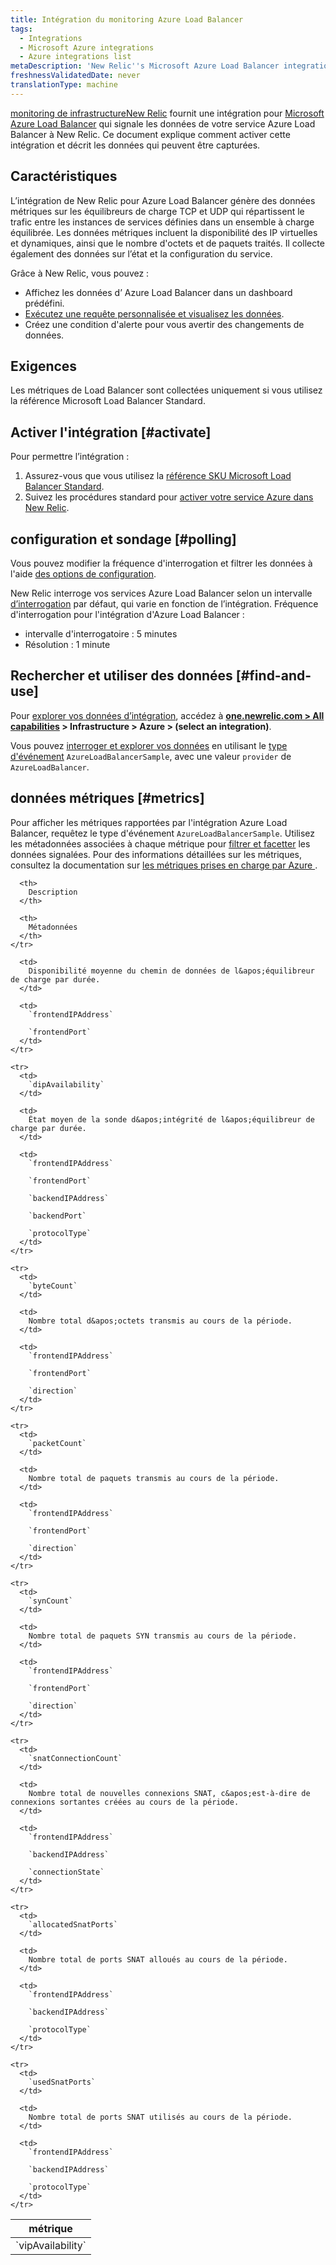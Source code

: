 ```yaml
---
title: Intégration du monitoring Azure Load Balancer
tags:
  - Integrations
  - Microsoft Azure integrations
  - Azure integrations list
metaDescription: 'New Relic''s Microsoft Azure Load Balancer integration: what data it reports, and how to enable it.'
freshnessValidatedDate: never
translationType: machine
---
```


[monitoring de infrastructureNew Relic](/docs/infrastructure) fournit une intégration pour [Microsoft Azure Load Balancer](https://docs.microsoft.com/en-us/azure/load-balancer/) qui signale les données de votre service Azure Load Balancer à New Relic. Ce document explique comment activer cette intégration et décrit les données qui peuvent être capturées.

## Caractéristiques

L’intégration de New Relic pour Azure Load Balancer génère des données métriques sur les équilibreurs de charge TCP et UDP qui répartissent le trafic entre les instances de services définies dans un ensemble à charge équilibrée. Les données métriques incluent la disponibilité des IP virtuelles et dynamiques, ainsi que le nombre d&apos;octets et de paquets traités. Il collecte également des données sur l’état et la configuration du service.

Grâce à New Relic, vous pouvez :

* Affichez les données d’ Azure Load Balancer dans un dashboard prédéfini.
* [Exécutez une requête personnalisée et visualisez les données](/docs/using-new-relic/data/understand-data/query-new-relic-data).
* Créez une condition d&apos;alerte pour vous avertir des changements de données.

## Exigences

Les métriques de Load Balancer sont collectées uniquement si vous utilisez la référence Microsoft Load Balancer Standard.

## Activer l&apos;intégration [#activate]

Pour permettre l’intégration :

1. Assurez-vous que vous utilisez la [référence SKU Microsoft Load Balancer Standard](#requirements).
2. Suivez les procédures standard pour [activer votre service Azure dans New Relic](/docs/infrastructure/microsoft-azure-integrations/getting-started/activate-azure-integrations).

## configuration et sondage [#polling]

Vous pouvez modifier la fréquence d&apos;interrogation et filtrer les données à l&apos;aide [des options de configuration](/docs/integrations/new-relic-integrations/getting-started/configure-polling-frequency-data-collection-cloud-integrations).

New Relic interroge vos services Azure Load Balancer selon un intervalle [d’interrogation](/docs/integrations/microsoft-azure-integrations/getting-started/azure-integration-polling) par défaut, qui varie en fonction de l’intégration. Fréquence d&apos;interrogation pour l&apos;intégration d&apos;Azure Load Balancer :

* intervalle d&apos;interrogatoire : 5 minutes
* Résolution : 1 minute

## Rechercher et utiliser des données [#find-and-use]

Pour [explorer vos données d’intégration](/docs/infrastructure/integrations/find-use-infrastructure-integration-data), accédez à <DNT>**[one.newrelic.com &gt; All capabilities](https://one.newrelic.com/all-capabilities) &gt; Infrastructure &gt; Azure &gt; (select an integration)**</DNT>.

Vous pouvez [interroger et explorer vos données](/docs/using-new-relic/data/understand-data/query-new-relic-data) en utilisant le [type d&apos;événement](/docs/data-apis/understand-data/new-relic-data-types/#event-data) `AzureLoadBalancerSample`, avec une valeur `provider` de `AzureLoadBalancer`.

## données métriques [#metrics]

Pour afficher les métriques rapportées par l&apos;intégration Azure Load Balancer, requêtez le type d&apos;événement `AzureLoadBalancerSample`. Utilisez les métadonnées associées à chaque métrique pour [filtrer et facetter](/docs/infrastructure/integrations-getting-started/getting-started/understand-integration-data-data-types#metric) les données signalées. Pour des informations détaillées sur les métriques, consultez la documentation sur [les métriques prises en charge par Azure ](https://docs.microsoft.com/en-us/azure/azure-monitor/platform/metrics-supported#microsoftnetworkloadbalancers).

<table>
  <thead>
    <tr>
      <th style={{ width: "250px" }}>
        métrique
      </th>

      <th>
        Description
      </th>

      <th>
        Métadonnées
      </th>
    </tr>
  </thead>

  <tbody>
    <tr>
      <td>
        `vipAvailability`
      </td>

      <td>
        Disponibilité moyenne du chemin de données de l&apos;équilibreur de charge par durée.
      </td>

      <td>
        `frontendIPAddress`

        `frontendPort`
      </td>
    </tr>

    <tr>
      <td>
        `dipAvailability`
      </td>

      <td>
        État moyen de la sonde d&apos;intégrité de l&apos;équilibreur de charge par durée.
      </td>

      <td>
        `frontendIPAddress`

        `frontendPort`

        `backendIPAddress`

        `backendPort`

        `protocolType`
      </td>
    </tr>

    <tr>
      <td>
        `byteCount`
      </td>

      <td>
        Nombre total d&apos;octets transmis au cours de la période.
      </td>

      <td>
        `frontendIPAddress`

        `frontendPort`

        `direction`
      </td>
    </tr>

    <tr>
      <td>
        `packetCount`
      </td>

      <td>
        Nombre total de paquets transmis au cours de la période.
      </td>

      <td>
        `frontendIPAddress`

        `frontendPort`

        `direction`
      </td>
    </tr>

    <tr>
      <td>
        `synCount`
      </td>

      <td>
        Nombre total de paquets SYN transmis au cours de la période.
      </td>

      <td>
        `frontendIPAddress`

        `frontendPort`

        `direction`
      </td>
    </tr>

    <tr>
      <td>
        `snatConnectionCount`
      </td>

      <td>
        Nombre total de nouvelles connexions SNAT, c&apos;est-à-dire de connexions sortantes créées au cours de la période.
      </td>

      <td>
        `frontendIPAddress`

        `backendIPAddress`

        `connectionState`
      </td>
    </tr>

    <tr>
      <td>
        `allocatedSnatPorts`
      </td>

      <td>
        Nombre total de ports SNAT alloués au cours de la période.
      </td>

      <td>
        `frontendIPAddress`

        `backendIPAddress`

        `protocolType`
      </td>
    </tr>

    <tr>
      <td>
        `usedSnatPorts`
      </td>

      <td>
        Nombre total de ports SNAT utilisés au cours de la période.
      </td>

      <td>
        `frontendIPAddress`

        `backendIPAddress`

        `protocolType`
      </td>
    </tr>
  </tbody>
</table>